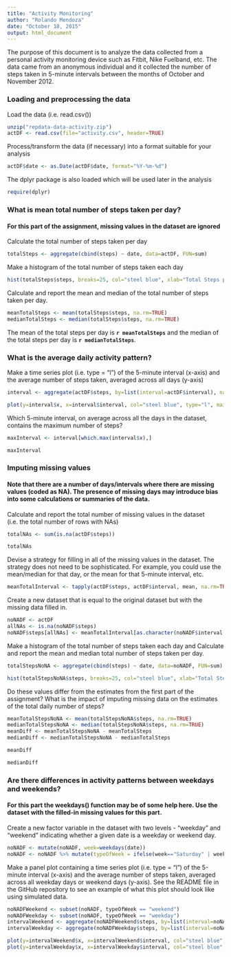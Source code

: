 ```yaml
---
title: "Activity Monitoring"
author: "Rolando Mendoza"
date: "October 18, 2015"
output: html_document
---
```


The purpose of this document is to analyze the data collected from a personal activity
monitoring device such as Fitbit, Nike Fuelband, etc. The data came from an anonymous
individual and it collected the number of steps taken in 5-minute intervals between the months of October and November 2012.


### Loading and preprocessing the data

Load the data (i.e. read.csv())
```r
unzip("repdata-data-activity.zip")
actDF <- read.csv(file="activity.csv", header=TRUE)
```

Process/transform the data (if necessary) into a format suitable for your analysis
```r
actDF$date <- as.Date(actDF$date, format="%Y-%m-%d")
```

The dplyr package is also loaded which will be used later in the analysis
```r
require(dplyr)
```


### What is mean total number of steps taken per day?

#### For this part of the assignment, missing values in the dataset are ignored

Calculate the total number of steps taken per day
```r
totalSteps <- aggregate(cbind(steps) ~ date, data=actDF, FUN=sum)
```

Make a histogram of the total number of steps taken each day
```r
hist(totalSteps$steps, breaks=25, col="steel blue", xlab="Total Steps per Day", main="Histogram of Steps per Day")
```

Calculate and report the mean and median of the total number of steps taken per day.
```r
meanTotalSteps <- mean(totalSteps$steps, na.rm=TRUE)
medianTotalSteps <- median(totalSteps$steps, na.rm=TRUE)
```

The mean of the total steps per day is **`r meanTotalSteps`** and the median of the total steps per day is **`r medianTotalSteps`**.

### What is the average daily activity pattern?

Make a time series plot (i.e. type = "l") of the 5-minute interval (x-axis) and the average number of steps taken, averaged across all days (y-axis)
```r
interval <- aggregate(actDF$steps, by=list(interval=actDF$interval), na.rm=TRUE, FUN=mean)
```
```r
plot(y=interval$x, x=interval$interval, col="steel blue", type="l", main="Daily Activity Pattern", xlab="5-minute Intervals", ylab="Number of Steps")
```

Which 5-minute interval, on average across all the days in the dataset, contains the maximum number of steps?
```r
maxInterval <- interval[which.max(interval$x),]
```
```r
maxInterval
```

### Imputing missing values

#### Note that there are a number of days/intervals where there are missing values (coded as NA). The presence of missing days may introduce bias into some calculations or summaries of the data.

Calculate and report the total number of missing values in the dataset (i.e. the total number of rows with NAs)
```r
totalNAs <- sum(is.na(actDF$steps))
```
```r
totalNAs
```

Devise a strategy for filling in all of the missing values in the dataset. The strategy does not need to be sophisticated. For example, you could use the mean/median for that day, or the mean for that 5-minute interval, etc.
```r
meanTotalInterval <- tapply(actDF$steps, actDF$interval, mean, na.rm=TRUE)
```

Create a new dataset that is equal to the original dataset but with the missing data filled in.
```r
noNADF <- actDF
allNAs <- is.na(noNADF$steps)
noNADF$steps[allNAs] <- meanTotalInterval[as.character(noNADF$interval[allNAs])]
```

Make a histogram of the total number of steps taken each day and Calculate and report the mean and median total number of steps taken per day.
```r
totalStepsNoNA <- aggregate(cbind(steps) ~ date, data=noNADF, FUN=sum)
```
```r
hist(totalStepsNoNA$steps, breaks=25, col="steel blue", xlab="Total Steps per Day", main="Histogram of Steps per Day with Data Fix")
```

Do these values differ from the estimates from the first part of the assignment? What is the impact of imputing missing data on the estimates of the total daily number of steps?
```r
meanTotalStepsNoNA <- mean(totalStepsNoNA$steps, na.rm=TRUE)
medianTotalStepsNoNA <- median(totalStepsNoNA$steps, na.rm=TRUE)
meanDiff <- meanTotalStepsNoNA - meanTotalSteps
medianDiff <- medianTotalStepsNoNA - medianTotalSteps
```
```r
meanDiff
```
```r
medianDiff
```

### Are there differences in activity patterns between weekdays and weekends?

#### For this part the weekdays() function may be of some help here. Use the dataset with the filled-in missing values for this part.

Create a new factor variable in the dataset with two levels - "weekday" and "weekend" indicating whether a given date is a weekday or weekend day.
```r
noNADF <- mutate(noNADF, week=weekdays(date))
noNADF <- noNADF %>% mutate(typeOfWeek = ifelse(week=="Saturday" | week=="Sunday","weekend", "weekday"))
```

Make a panel plot containing a time series plot (i.e. type = "l") of the 5-minute interval (x-axis) and the average number of steps taken, averaged across all weekday days or weekend days (y-axis). See the README file in the GitHub repository to see an example of what this plot should look like using simulated data.
```r
noNADFWeekend <- subset(noNADF, typeOfWeek == "weekend")
noNADFWeekday <- subset(noNADF, typeOfWeek == "weekday")
intervalWeekend <- aggregate(noNADFWeekend$steps, by=list(interval=noNADFWeekend$interval), na.rm=TRUE, FUN=mean)
intervalWeekday <- aggregate(noNADFWeekday$steps, by=list(interval=noNADFWeekday$interval), na.rm=TRUE, FUN=mean)
```
```r
plot(y=intervalWeekend$x, x=intervalWeekend$interval, col="steel blue", type="l", main="Weekend Activity Pattern", xlab="5-minute Intervals", ylab="Number of Steps")
plot(y=intervalWeekday$x, x=intervalWeekday$interval, col="steel blue", type="l", main="Weekday Activity Pattern", xlab="5-minute Intervals", ylab="Number of Steps")
```








